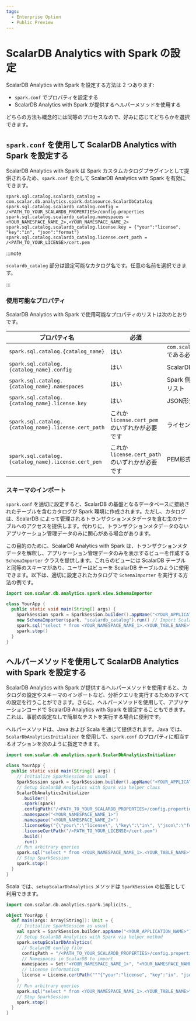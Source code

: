 ```yaml
---
tags:
  - Enterprise Option
  - Public Preview
---
```


# ScalarDB Analytics with Spark の設定


<TranslationBanner />

ScalarDB Analytics with Spark を設定する方法は 2 つあります:

- `spark.conf` でプロパティを設定する
- ScalarDB Analytics with Spark が提供するヘルパーメソッドを使用する

どちらの方法も概念的には同等のプロセスなので、好みに応じてどちらかを選択できます。

## `spark.conf` を使用して ScalarDB Analytics with Spark を設定する

ScalarDB Analytics with Spark は Spark カスタムカタログプラグインとして提供されるため、`spark.conf` を介して ScalarDB Analytics with Spark を有効にできます。

```properties
spark.sql.catalog.scalardb_catalog = com.scalar.db.analytics.spark.datasource.ScalarDbCatalog
spark.sql.catalog.scalardb_catalog.config = /<PATH_TO_YOUR_SCALARDB_PROPERTIES>/config.properties
spark.sql.catalog.scalardb_catalog.namespaces = <YOUR_NAMESPACE_NAME_2>,<YOUR_NAMESPACE_NAME_2>
spark.sql.catalog.scalardb_catalog.license.key = {"your":"license", "key":"in", "json":"format"}
spark.sql.catalog.scalardb_catalog.license.cert_path = /<PATH_TO_YOUR_LICENSE>/cert.pem
```

:::note

`scalardb_catalog` 部分は設定可能なカタログ名です。任意の名前を選択できます。

:::

### 使用可能なプロパティ

ScalarDB Analytics with Spark で使用可能なプロパティのリストは次のとおりです。

| プロパティ名                                           | 必須                                         | 説明                                                                        |
|------------------------------------------------------|---------------------------------------------|-----------------------------------------------------------------------------|
| `spark.sql.catalog.{catalog_name}`                   | はい                                        | `com.scalar.db.analytics.spark.datasource.ScalarDbCatalog` である必要があります |
| `spark.sql.catalog.{catalog_name}.config`            | はい                                        | ScalarDB 設定ファイルへのパス                                                   |
| `spark.sql.catalog.{catalog_name}.namespaces`        | はい                                        | Spark 側にインポートする ScalarDB 名前空間のコンマ区切りリスト                      |
| `spark.sql.catalog.{catalog_name}.license.key`       | はい                                        | JSON形式のライセンスキー                                                        |
| `spark.sql.catalog.{catalog_name}.license.cert_path` | これか `license.cert_pem` のいずれかが必要です  | ライセンス証明書ファイルへのパス                                                  |
| `spark.sql.catalog.{catalog_name}.license.cert_pem`  | これか `license.cert_path` のいずれかが必要です | PEM形式のライセンス証明書                                                       |

### スキーマのインポート

`spark.conf` を適切に設定すると、ScalarDB の基盤となるデータベースに接続されたテーブルを含むカタログが Spark 環境に作成されます。ただし、カタログは、ScalarDB によって管理されるトランザクションメタデータを含む生のテーブルへのアクセスを提供します。代わりに、トランザクションメタデータのないアプリケーション管理データのみに関心がある場合があります。

この目的のために、ScalarDB Analytics with Spark は、トランザクションメタデータを解釈し、アプリケーション管理データのみを表示するビューを作成する `SchemaImporter` クラスを提供します。これらのビューには ScalarDB テーブルと同等のスキーマがあり、ユーザーはビューを ScalarDB テーブルのように使用できます。以下は、適切に設定されたカタログで `SchemaImporter` を実行する方法の例です。

```java
import com.scalar.db.analytics.spark.view.SchemaImporter

class YourApp {
  public static void main(String[] args) {
    SparkSession spark = SparkSession.builder().appName("<YOUR_APPLICATION_NAME>").getOrCreate()
    new SchemaImporter(spark, "scalardb_catalog").run() // Import ScalarDB table schemas from the catalog named "scalardb_catalog"
    spark.sql("select * from <YOUR_NAMESPACE_NAME_1>.<YOUR_TABLE_NAME>").show()
    spark.stop()
  }
}
```

## ヘルパーメソッドを使用して ScalarDB Analytics with Spark を設定する

ScalarDB Analytics with Spark が提供するヘルパーメソッドを使用すると、カタログの設定やスキーマのインポートなど、分析クエリを実行するためのすべての設定を行うことができます。さらに、ヘルパーメソッドを使用して、アプリケーションコードで ScalarDB Analytics with Spark を設定することもできます。これは、事前の設定なしで簡単なテストを実行する場合に便利です。

ヘルパーメソッドは、Java および Scala を通じて提供されます。Java では、`ScalarDbAnalyticsInitializer` を使用して、`spark.conf` のプロパティに相当するオプションを次のように指定できます。

```java
import com.scalar.db.analytics.spark.ScalarDbAnalyticsInitializer

class YourApp {
  public static void main(String[] args) {
    // Initialize SparkSession as usual
    SparkSession spark = SparkSession.builder().appName("<YOUR_APPLICATION_NAME>").getOrCreate()
    // Setup ScalarDB Analytics with Spark via helper class
    ScalarDbAnalyticsInitializer
      .builder()
      .spark(spark)
      .configPath("/<PATH_TO_YOUR_SCALARDB_PROPERTIES>/config.properties")
      .namespace("<YOUR_NAMESPACE_NAME_1>")
      .namespace("<YOUR_NAMESPACE_NAME_2>")
      .licenseKey("{\"your\":\"license\", \"key\":\"in\", \"json\":\"format\"}")
      .licenseCertPath("/<PATH_TO_YOUR_LICENSE>/cert.pem")
      .build()
      .run()
    // Run arbitrary queries
    spark.sql("select * from <YOUR_NAMESPACE_NAME_1>.<YOUR_TABLE_NAME>").show()
    // Stop SparkSession
    spark.stop()
  }
}
```

Scala では、`setupScalarDbAnalytics` メソッドは `SparkSession` の拡張として利用できます。

```scala
import com.scalar.db.analytics.spark.implicits._

object YourApp {
  def main(args: Array[String]): Unit = {
    // Initialize SparkSession as usual
    val spark = SparkSession.builder.appName("<YOUR_APPLICATION_NAME>").getOrCreate()
    // Setup ScalarDB Analytics with Spark via helper method
    spark.setupScalarDbAnalytics(
      // ScalarDB config file
      configPath = "/<PATH_TO_YOUR_SCALARDB_PROPERTIES>/config.properties",
      // Namespaces in ScalarDB to import
      namespaces = Set("<YOUR_NAMESPACE_NAME_1>", "<YOUR_NAMESPACE_NAME_2>"),
      // License information
      license = License.certPath("""{"your":"license", "key":"in", "json":"format"}""", "/<PATH_TO_YOUR_LICENSE>/cert.pem")
    )
    // Run arbitrary queries
    spark.sql("select * from <YOUR_NAMESPACE_NAME_1>.<YOUR_TABLE_NAME>").show()
    // Stop SparkSession
    spark.stop()
  }
}
```

